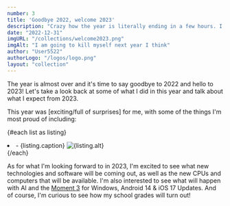 ```yaml
---
number: 3
title: 'Goodbye 2022, welcome 2023'
description: "Crazy how the year is literally ending in a few hours. I have no idea what I am going to talk about here"
date: "2022-12-31"
imgURL: "/collections/welcome2023.png"
imgAlt: "I am going to kill myself next year I think"
author: "User5522"
authorLogo: "/logos/logo.png"
layout: "collection"
---
```

<script>
	let list = 
		[
			{caption: "Not pissing my pants", imgURL: "", imgAlt: ""},
			{caption: "Attempting to learn rust by making snak", imgURL: "", imgAlt: ""},
			{caption: "Releasing v1.0.0 of user5522.tk", imgURL: "", imgAlt: ""},
			{caption: "I have no idea", imgURL: "", imgAlt: ""},
			{caption: "Starting Vbot's Discord.JS rewrite", imgURL: "https://drive.google.com/uc?export=view&id=1jFjy-hLfs55h9vidkWeUoKwIWiaAN09b", imgAlt: ""},
			{caption: "Remaking SquareGame and open-sourcing most of my projects", imgURL: "https://drive.google.com/uc?export=view&id=1rusylbzD_2_O2OUSMswycE4gVxDEmmpg", imgAlt: ""},
			{caption: "Diving deeper in 2D designing & using Blender more frequently", imgURL: "", imgAlt: ""},
			{caption: "	yeah", imgURL: "", imgAlt: ""}
		];
</script>

The year is almost over and it's time to say goodbye to 2022 and hello to 2023! Let's take a
look back at some of what I did in this year and talk about what I expect from 2023.

This year was [exciting/full of surprises] for me, with some of the things I'm most proud of including:

{#each list as listing}
	<li class="flex flex-col gap-2">- {listing.caption}
	<img src={listing.imgURL} class="rounded-xl hover:scale-102 active:scale-95 duration-200" alt={listing.alt} loading="lazy"/></li>
{/each}

As for what I'm looking forward to in 2023, I'm excited to see what new technologies and software
will be coming out, as well as the new CPUs and computers that will be available. I'm also interested
to see what will happen with AI and the [Moment 3](https://twitter.com/_h0x0d_/status/1603020777812467712) for Windows,
Android 14 & iOS 17 Updates. And of course, I'm curious to see how my school grades will turn out!